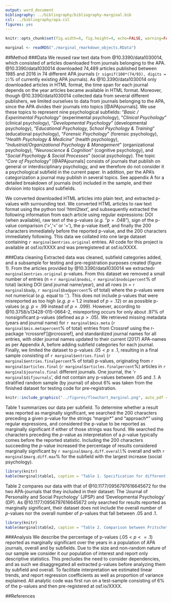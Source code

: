 ```yaml
---
output: word_document
bibliography: ../bibliography/bibliography-marginal.bib
csl: ../bibliography/apa.csl
figures: yes
---
```

```r
knitr::opts_chunk$set(fig.width=6, fig.height=4, echo=FALSE, warning=FALSE, message=FALSE)
```
```r
marginal <- readRDS("./marginal_rmarkdown_objects.RData")
```

##Method
###Data
We reused raw text data from @10.3390/data1030014, which consisted of articles downloaded from journals belonging to the APA. @10.3390/data1030014 downloaded 74,489 articles published between 1985 and 2016 in 74 different APA journals (`r signif(100*(74/93), digits = 2)`% of currently existing APA journals). As @10.3390/data1030014 only downloaded articles in HTML format, the time span for each journal depends on the year articles became available in HTML format. Moreover, though @10.3390/data1030014 collected data from several different publishers, we limited ourselves to data from journals belonging to the APA, since the APA divides their journals into topics [@APAjournals]. We use these topics to represent nine psychological subfields: "_Basic / Experimental Psychology_" (experimental psychology), "_Clinical Psychology_" (clinical psychology), "_Developmental Psychology_" (developmental psychology), "_Educational Psychology, School Psychology & Training_" (educational psychology), "_Forensic Psychology_" (forensic psychology), "_Health Psychology & Medicine_" (health psychology), "_Industrial/Organizational Psychology & Management_" (organizational psychology), "_Neuroscience & Cognition_" (cognitive psychology), and "_Social Psychology & Social Processes_" (social psychology). The topic "_Core of Psychology_" [@APAjournals] consists of journals that publish on general or interdisciplinary psychology, and we therefore do not consider it a psychological subfield in the current paper. In addition, per the APA's categorization a journal may publish in several topics. See appendix A for a detailed breakdown of journals (not) included in the sample, and their division into topics and subfields. 

We converted downloaded HTML articles into plain text, and extracted p-values with surrounding text. We converted HTML articles to raw text format using the python tool 'html2text', and subsequently extracted the following information from each article using regular expressions: DOI (when available), raw text of the p-values (_e.g._ "$p=.048$"), sign of the p-value comparison ('>','<' or '='), the p-value itself, and finally the 200 characters immediately before the reported p-value, and the 200 characters immediately following. This data we collated into one large dataset containing `r marginal$entries.original` entries. All code for this project is available at osf.io/XXXX and was preregistered at osf.io/XXXX. 

###Data cleaning
Extracted data was cleaned, subfield categories added, and a subsample for testing and pre-registration purposes created (figure 1). From the articles provided by @10.3390/data1030014 we extracted`r marginal$entries.original` p-values. From this dataset we removed a small number of entries (n = `r marginal$nodoi`, `r marginal$nodoipercent`% of total) lacking DOI (and journal name/year), and all rows (n = `r marginal$badp`, `r marginal$badppercent`% of total) where the p-values were not numerical (_e.g._ equal to '.'). This does not include p-values that were misreported as too high (_e.g._ $p = 1.2$ instead of $p = .12$) or as possible p-values (_e.g._ $p = .99$ instead of $p = .099$). However, according to @10.3758/s13428-015-0664-2, misreporting occurs for only about .97% of nonsignificant p-values (defined as $p > .05$). We retrieved missing metadata (years and journal name) for `r marginal$mis.meta` (`r marginal$mis.metapercent`% of total) entries from Crossref using the r-package 'rcrossref'[@rcrossref], and standardized journal names for all entries, with older journal names updated to their current (2017) APA-names as per Appendix A, before adding subfield categories for each journal. Finally, we limited the dataset to p-values $.05 < p \leq.1%$, resulting in a final sample consisting of `r marginal$entries.final` (`r marginal$entries.finalpercent`% of total) p-values, originating from `r marginal$articles.final` (`r marginal$articles.finalpercent`%) articles in `r marginal$journals.final` different journals. One journal, the '`r marginal$difjournals`', did not contain any p-values between .05 and .1. A stratified random sample (by journal) of about 6% was taken from the finished dataset for testing code for pre-registration. 

```r
knitr::include_graphics("../figures/flowchart_marginal.png", auto_pdf = TRUE)
```

Table 1 summarizes our data per subfield. To determine whether a result was reported as marginally significant, we searched the 200 characters preceding a given p-value for the strings "margin\*" and "approach\*" using regular expressions, and considered the p-value to be reported as marginally significant if either of those strings was found. We searched the characters preceding the _p_-value as interpretation of a _p_-value typically comes before the reported statistic. Including the 200 characters succeeding the _p_-value increased the percentage of results considered marginally significant by `r marginal$marg.diff.overall`% overall and with `r marginal$marg.diff.max`% for the subfield with the largest increase (social psychology).

```r
library(knitr)
kable(marginal$table1, caption = "Table 1. Specification for different psychological subfields of the number of APA journals included, the number of articles downloaded, the number of _p_-values extracted (and per article), the number of _p_-values betwen .05 and .1 (and per article), and the percentage of _p_-values betwen .05 and .1 that were reported as marginally significant", align = "l", col.names = c("Field", "Journals", "Articles", "P-values (per article)", ".05 < p <= .1 (per article)", "Marg. Sig. In %"))
```

Table 2 compares our data with that of @10.1177/0956797616645672 for the two APA-journals that they included in their dataset: The 'Journal of Personality and Social Psychology' (JPSP) and 'Developmental Psychology' (DP). As @10.1177/0956797616645672 only searched for results reported as marginally significant, their dataset does not include the overall number of _p_-values nor the overall number of _p_-values that fall between .05 and .1.

```r
library(knitr)
kable(marginal$table2, caption = "Table 2. Comparison between Pritschet et al (2016) and the current paper of the time span of downloaded articles, the number of articles downloaded, the number of _p_-values extracted (and per article), the number of _p_-values betwen .05 and .1 (and per article), and the percentage of _p_-values  that were reported as marginally significant for the two journals 'Journal of Personality and Social Psychology' (JPSP) and 'Developmental Psychology' (DP)", align = "l", col.names = c("Journal", "Time Span", "Articles", "P-values (per article)", ".05 < p <= .1 (per article)", "Marg. Sig. In %"))
```


###Analysis
We describe the percentage of p-values ($.05 < p <= .1$) reported as marginally significant over the years in a population of APA journals, overall and by subfields. Due to the size and non-random nature of our sample we consider it our population of interest and report only descriptive statistics. This precludes the need to consider dependencies, and as such we disaggregated all extracted p-values before analyzing them by subfield and overall. To facilitate interpretation we estimated linear trends, and report regression coefficients as well as proportion of variance explained. All analytic code was first run on a test-sample consisting of 6% of the p-values and then pre-registered at osf.io/XXXX.

##References
